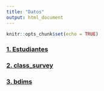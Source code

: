 ```yaml
---
title: "Datos"
output: html_document
---
```


```r
knitr::opts_chunk$set(echo = TRUE)
```


### [1. Estudiantes](https://didier-murillo.netlify.com/estudiantes.csv)

### [2. class_survey](https://didier-murillo.netlify.com/class_survey.txt)

### [3. bdims](https://didier-murillo.netlify.com/normality.RData)